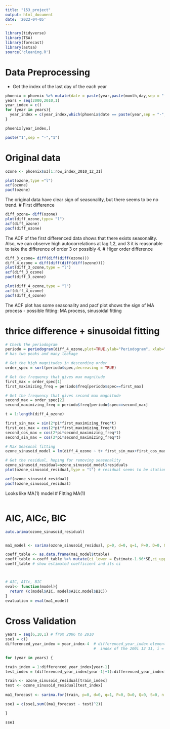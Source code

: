 ```yaml
---
title: "153_project"
output: html_document
date: '2022-04-05'
---
```


```r
library(tidyverse)
library(TSA)
library(forecast)
library(astsa)
source('cleaning.R')

```

# Data Preprocessing
 - Get the index of the last day of the each year
```r
phoenix = phoenix %>% mutate(date = paste(year,paste(month,day,sep = "-"),sep = "-"))
years = seq(2000,2010,1)
year_index = c()
for (year in years){
  year_index = c(year_index,which(phoenix$date == paste(year,sep = "-", "12-31")))
}

phoenix[year_index,]
```
```r
paste("1",sep = "-","1")
```


# Original data
```r
ozone <- phoenix$o3[1:row_index_2010_12_31]

plot(ozone,type ="l")
acf(ozone)
pacf(ozone)
```
The original data have clear sign of seasonality, but there seems to be no trend.
# First difference
```r
diff_ozone= diff(ozone)
plot(diff_ozone,type= "l")
acf(diff_ozone)
pacf(diff_ozone)
```
The ACF of the first differenced data shows that there exists seasonality. Also, we can observe high autocorrelations at lag 1,2, and 3 it is reasonable to take the difference of order 3 or possibly 4. 
# Higer order difference
```r
diff_3_ozone= diff(diff(diff(ozone)))
diff_4_ozone = diff(diff(diff(diff(ozone))))
plot(diff_3_ozone,type = "l")
acf(diff_3_ozone)
pacf(diff_3_ozone)

plot(diff_4_ozone,type = "l")
acf(diff_4_ozone)
pacf(diff_4_ozone)
```
The ACF plot has some seasonality and pacf plot shows the sign of MA process
 - possible fitting: MA process, sinusoidal fitting

# thrice difference + sinusoidal fitting
```r
# Check the periodogram
periodo = periodogram(diff_4_ozone,plot=TRUE,ylab="Periodogram", xlab="Frequency")
# has two peaks and many leakage

# Get the high magnitudes in descending order
order_spec = sort(periodo$spec,decreasing = TRUE)

# Get the frequency that gives max magnitude
first_max = order_spec[1]
first_maximizing_freq = periodo$freq[periodo$spec==first_max]

# Get the frequency that gives second max magnitude
second_max = order_spec[2]
second_maximizing_freq = periodo$freq[periodo$spec==second_max]

t = 1:length(diff_4_ozone)

first_sin_max = sin(2*pi*first_maximizing_freq*t)
first_cos_max = cos(2*pi*first_maximizing_freq*t)
second_cos_max = cos(2*pi*second_maximizing_freq*t)
second_sin_max = cos(2*pi*second_maximizing_freq*t)

# Max Seasonal fitting
ozone_sinusoid_model = lm(diff_4_ozone ~ t+ first_sin_max+first_cos_max)

# Get the residual, hoping for removing seasonality
ozone_sinusoid_residual=ozone_sinusoid_model$residuals
plot(ozone_sinusoid_residual,type = "l") # residual seems to be stationary

acf(ozone_sinusoid_residual)
pacf(ozone_sinusoid_residual)
```
Looks like MA(1) model
# Fitting MA(1)
```r

```
# AIC, AICc, BIC
```r
auto.arima(ozone_sinusoid_residual)


ma1_model <- sarima(ozone_sinusoid_residual, p=0, d=0, q=1, P=0, D=0, Q=0, S=0) # fit the model

coeff_table <- as.data.frame(ma1_model$ttable)
coeff_table <-coeff_table %>% mutate(ci_lower = Estimate-1.96*SE,ci_upper =  Estimate+1.96*SE) 
coeff_table # show estimated coefficient and its ci



# AIC, AICc, BIC
eval<- function(model){
  return (c(model$AIC, model$AICc,model$BIC))
}
evaluation = eval(ma1_model)

```
# Cross Validation
```r
years = seq(6,10,1) # from 2006 to 2010
sse1 = c()
differenced_year_index = year_index-4  # differenced_year_index element represent
                                       #  index of the 200i 12 31, i = 0, 1,2,3...10

for (year in years) {

train_index = 1:differenced_year_index[year-1]
test_index = (differenced_year_index[year-1]+1):differenced_year_index[year]

train <- ozone_sinusoid_residual[train_index]
test <- ozone_sinusoid_residual[test_index]
              
ma1_forecast <- sarima.for(train, p=0, d=0, q=1, P=0, D=0, Q=0, S=0, n.ahead=length(test_index))$pred

sse1 = c(sse1,sum((ma1_forecast - test)^2))

}

sse1

```



